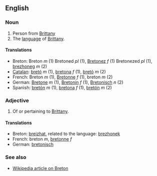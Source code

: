 ==English==

===Noun===
# Person from [[Brittany]]
# The [[language]] of [[w:Brittany|Brittany]].

====Translations====
*Breton: Breton ''m'' (1) Bretoned ''pl'' (1), [[Bretonez]] ''f'' (1) Bretonezed ''pl'' (1), [[brezhoneg]] ''m'' (2)
*[[Catalan]]: [[bretó]] ''m'' (1), [[bretona]] ''f'' (1), [[bretó]] ''m'' (2)
*French: Breton ''m'' (1), [[Bretonne]] ''f'' (1), breton ''m'' (2)
*German: [[Bretone]] ''m'' (1), [[Bretonin]] ''f'' (1), [[Bretonisch]] ''n'' (2)
*Spanish: [[bretón]] ''m'' (1), [[bretona]] ''f'' (1), [[bretón]] ''m'' (2)

===Adjective===
# Of or pertaining to [[Brittany]].

====Translations====
*Breton: [[breizhat]], related to the language: [[brezhonek]]
*French: breton ''m'', [[bretonne]] ''f''
*German: [[bretonisch]]

===See also===
*[[en:Breton|Wikipedia article on Breton]]